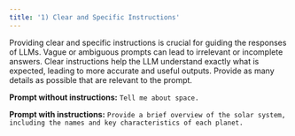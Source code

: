 ```yaml
---
title: '1) Clear and Specific Instructions'
---
```

Providing clear and specific instructions is crucial for guiding the responses of LLMs. Vague or ambiguous prompts can lead to irrelevant or incomplete answers. Clear instructions help the LLM understand exactly what is expected, leading to more accurate and useful outputs.
Provide as many details as possible that are relevant to the prompt.

**Prompt without instructions:**
`Tell me about space.`

**Prompt with instructions:**
`Provide a brief overview of the solar system, including the names and key characteristics of each planet.`











